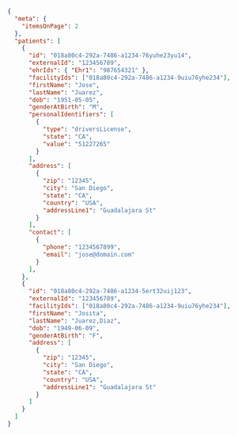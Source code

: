 ```json
{
  "meta": {
    "itemsOnPage": 2
  },
  "patients": [
    {
      "id": "018a80c4-292a-7486-a1234-76yuhe23yu14",
      "externalId": "123456789",
      "ehrIds": { "Ehr1": "987654321" },
      "facilityIds": ["018a80c4-292a-7486-a1234-9uiu76yhe234"],
      "firstName": "Jose",
      "lastName": "Juarez",
      "dob": "1951-05-05",
      "genderAtBirth": "M",
      "personalIdentifiers": [
        {
          "type": "driversLicense",
          "state": "CA",
          "value": "51227265"
        }
      ],
      "address": [
        {
          "zip": "12345",
          "city": "San Diego",
          "state": "CA",
          "country": "USA",
          "addressLine1": "Guadalajara St"
        }
      ],
      "contact": [
        {
          "phone": "1234567899",
          "email": "jose@domain.com"
        }
      ],
    },
    {
      "id": "018a80c4-292a-7486-a1234-5ert32uij123",
      "externalId": "123456789",
      "facilityIds": ["018a80c4-292a-7486-a1234-9uiu76yhe234"],
      "firstName": "Josita",
      "lastName": "Juarez,Diaz",
      "dob": "1949-06-09",
      "genderAtBirth": "F",
      "address": [
        {
          "zip": "12345",
          "city": "San Diego",
          "state": "CA",
          "country": "USA",
          "addressLine1": "Guadalajara St"
        }
      ]
    }
  ]
}
```
